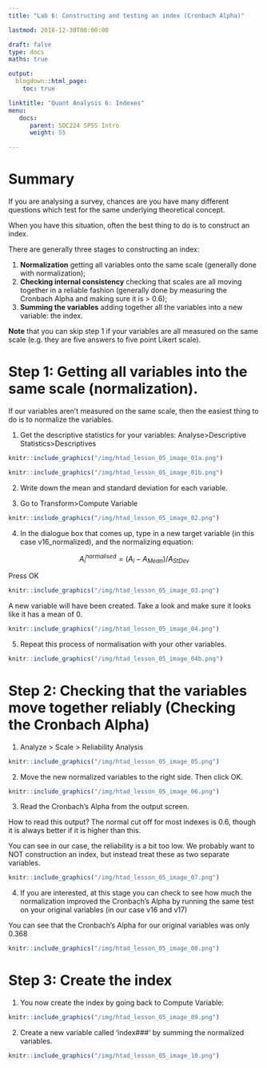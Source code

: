 ```yaml
---
title: "Lab 6: Constructing and testing an index (Cronbach Alpha)"

lastmod: 2018-12-30T00:00:00

draft: false
type: docs
maths: true	

output:
  blogdown::html_page:
    toc: true

linktitle: "Quant Analysis 6: Indexes"
menu:
   docs:
      parent: SOC224 SPSS Intro
      weight: 55

---
```

<style> img { padding:1px; border:1px solid #021a40; } </style>

# Summary
If you are analysing a survey, chances are you have many different questions which test for the same underlying theoretical concept. 

When you have this situation, often the best thing to do is to construct an index. 

There are generally three stages to constructing an index: 

1. **Normalization** getting all variables onto the same scale (generally done with normalization); 
2. **Checking internal consistency** checking that scales are all moving together in a reliable fashion (generally done by measuring the Cronbach Alpha and making sure it is > 0.6);
3. **Summing the variables** adding together all the variables into a new variable: the index.

**Note** that you can skip step 1 if your variables are all measured on the same scale (e.g. they are five answers to five point Likert scale).

# Step 1: Getting all variables into the same scale (normalization).

If our variables aren't measured on the same scale, then the easiest thing to do is to normalize the variables. 

1)  Get the descriptive statistics for your variables: Analyse>Descriptive Statistics>Descriptives

```r
knitr::include_graphics("/img/htad_lesson_05_image_01a.png")
```

```r
knitr::include_graphics("/img/htad_lesson_05_image_01b.png")
```

2)  Write down the mean and standard deviation for each variable. 

3)  Go to Transform>Compute Variable

```r
knitr::include_graphics("/img/htad_lesson_05_image_02.png")
```

4)  In the dialogue box that comes up, type in a new target variable (in this case v16_normalized), and the normalizing equation: 

$$A^{normalised}_i = (A_i - A_{Mean})/A_{St Dev}$$

Press OK

```r
knitr::include_graphics("/img/htad_lesson_05_image_03.png")
```

A new variable will have been created. Take a look and make sure it looks like it has a mean of 0.

```r
knitr::include_graphics("/img/htad_lesson_05_image_04.png")
```
 
5.  Repeat this process of normalisation with your other variables.

```r
knitr::include_graphics("/img/htad_lesson_05_image_04b.png")
```

# Step 2: Checking that the variables move together reliably (Checking the Cronbach Alpha)

1)  Analyze > Scale > Reliability Analysis

```r
knitr::include_graphics("/img/htad_lesson_05_image_05.png")
```

2)  Move the new normalized variables to the right side. Then click OK.

```r
knitr::include_graphics("/img/htad_lesson_05_image_06.png")
```

3)  Read the Cronbach's Alpha from the output screen.

How to read this output? The normal cut off for most indexes is 0.6, though it is always better if it is higher than this.

You can see in our case, the reliability is a bit too low. We probably want to NOT construction an index, but instead treat these as two separate variables.

```r
knitr::include_graphics("/img/htad_lesson_05_image_07.png")
```

4)  If you are interested, at this stage you can check to see how much the normalization improved the Cronbach's Alpha by running the same test on your original variables (in our case v16 and v17)

You can see that the Cronbach's Alpha for our original variables was only 0.368

```r
knitr::include_graphics("/img/htad_lesson_05_image_08.png")
```

# Step 3: Create the index

1)  You now create the index by going back to Compute Variable:

```r
knitr::include_graphics("/img/htad_lesson_05_image_09.png")
```

2)  Create a new variable called 'index###' by summing the normalized variables.
 
```r
knitr::include_graphics("/img/htad_lesson_05_image_10.png")
```
